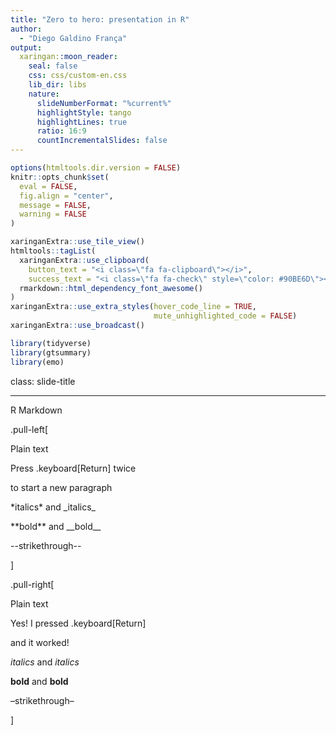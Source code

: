```yaml
---
title: "Zero to hero: presentation in R"
author: 
  - "Diego Galdino França"
output:
  xaringan::moon_reader:
    seal: false
    css: css/custom-en.css
    lib_dir: libs
    nature:
      slideNumberFormat: "%current%"
      highlightStyle: tango
      highlightLines: true
      ratio: 16:9
      countIncrementalSlides: false
---
```

  
```r
options(htmltools.dir.version = FALSE)
knitr::opts_chunk$set(
  eval = FALSE,
  fig.align = "center",
  message = FALSE,
  warning = FALSE
)
```

```r
xaringanExtra::use_tile_view()
htmltools::tagList(
  xaringanExtra::use_clipboard(
    button_text = "<i class=\"fa fa-clipboard\"></i>",
    success_text = "<i class=\"fa fa-check\" style=\"color: #90BE6D\"></i>"),
  rmarkdown::html_dependency_font_awesome()
)
xaringanExtra::use_extra_styles(hover_code_line = TRUE,
                                mute_unhighlighted_code = FALSE)
xaringanExtra::use_broadcast()
```

```r
library(tidyverse)
library(gtsummary)
library(emo)
```


class: slide-title

---

R Markdown

.pull-left[

Plain text

Press .keyboard[Return] twice

to start a new paragraph

\*italics\* and \_italics\_

\*\*bold\*\* and \_\_bold\_\_

\-\-strikethrough\-\-

]

.pull-right[

Plain text

Yes! I pressed .keyboard[Return]

and it worked!

*italics* and _italics_

**bold** and __bold__

--strikethrough--


]



